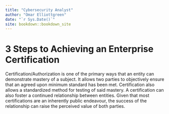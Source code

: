 ```yaml
--- 
title: "Cybersecurity Analyst"
author: "Omar Elliottgreen"
date: "`r Sys.Date()`"
site: bookdown::bookdown_site
---
```


# 3 Steps to Achieving an Enterprise Certification
Certification/Authorization is one of the primary ways that an entity can
demonstrate mastery of a subject. It allows two parties to objectively ensure
that an agreed upon minimum standard has been met. Certification also allows a standardized method for testing of said mastery. 
A certification can also foster a continued relationship between entities. 
Given that most certifications are an inherently public endeavour, the
success of the relationship can raise the perceived value of both parties.

